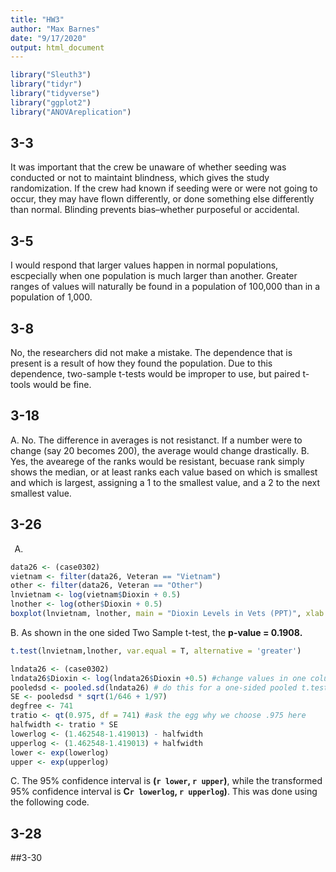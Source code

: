 ```yaml
---
title: "HW3"
author: "Max Barnes"
date: "9/17/2020"
output: html_document
---
```


```r
library("Sleuth3")
library("tidyr")
library("tidyverse")
library("ggplot2")
library("ANOVAreplication")
```
## 3-3
It was important that the crew be unaware of whether seeding was conducted or not to maintaint blindness, which gives the study randomization. If the crew had known if seeding were or were not going to occur, they may have flown differently, or done something else differently than normal. Blinding prevents bias--whether purposeful or accidental.

## 3-5
I would respond that larger values happen in normal populations, escpecially when one population is much larger than another. Greater ranges of values will naturally be found in a population of 100,000 than in a population of 1,000.

## 3-8
No, the researchers did not make a mistake. The dependence that is present is a result of how they found the population. Due to this dependence, two-sample t-tests would be improper to use, but paired t-tools would be fine. 

## 3-18
A. No. The difference in averages is not resistanct. If a number were to change (say 20 becomes 200), the average would change drastically.
B. Yes, the avearege of the ranks would be resistant, becuase rank simply shows the median, or at least ranks each value based on which is smallest and which is largest, assigning a 1 to the smallest value, and a 2 to the next smallest value.

## 3-26
A.
```r
data26 <- (case0302)
vietnam <- filter(data26, Veteran == "Vietnam")
other <- filter(data26, Veteran == "Other")
lnvietnam <- log(vietnam$Dioxin + 0.5)
lnother <- log(other$Dioxin + 0.5)
boxplot(lnvietnam, lnother, main = "Dioxin Levels in Vets (PPT)", xlab = 'Veteran Type', ylab = 'log of Dioxin Levels ', names = c("Vietnam", "Other"), col = 'orange')


```

B. As shown in the one sided Two Sample t-test, the **p-value = 0.1908.**
```r
t.test(lnvietnam,lnother, var.equal = T, alternative = 'greater')
```

```r
lndata26 <- (case0302)
lndata26$Dioxin <- log(lndata26$Dioxin +0.5) #change values in one column
pooledsd <- pooled.sd(lndata26) # do this for a one-sided pooled t.test
SE <- pooledsd * sqrt(1/646 + 1/97)
degfree <- 741
tratio <- qt(0.975, df = 741) #ask the egg why we choose .975 here
halfwidth <- tratio * SE
lowerlog <- (1.462548-1.419013) - halfwidth
upperlog <- (1.462548-1.419013) + halfwidth
lower <- exp(lowerlog)
upper <- exp(upperlog)
```
C. The 95% confidence interval is **(`r lower`, `r upper`)**, while the transformed 95% confidence interval is **C`r lowerlog`, `r upperlog`)**. This was done using the following code.

## 3-28

##3-30
